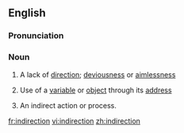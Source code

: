 ==English==

===Pronunciation===
{{IPA:/ˈɪndəˈɹɛkʃən/, /ˈɪndɪˈɹɛkʃən/ or /ˈɪndaɪˈɹɛkʃən}}

===Noun===
{{wikipedia}}
{{en-noun}}

# A lack of [[direction]]; [[deviousness]] or [[aimlessness]]
# {{computing}} Use of a [[variable]] or [[object]] through its [[address]]
# An indirect action or process.

[[fr:indirection]]
[[vi:indirection]]
[[zh:indirection]]
